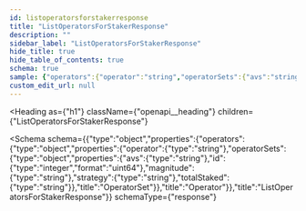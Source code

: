 ```yaml
---
id: listoperatorsforstakerresponse
title: "ListOperatorsForStakerResponse"
description: ""
sidebar_label: "ListOperatorsForStakerResponse"
hide_title: true
hide_table_of_contents: true
schema: true
sample: {"operators":{"operator":"string","operatorSets":{"avs":"string","id":0,"magnitude":"string","strategy":"string","totalStaked":"string"}}}
custom_edit_url: null
---
```



<Heading
  as={"h1"}
  className={"openapi__heading"}
  children={"ListOperatorsForStakerResponse"}
>
</Heading>





<Schema
  schema={{"type":"object","properties":{"operators":{"type":"object","properties":{"operator":{"type":"string"},"operatorSets":{"type":"object","properties":{"avs":{"type":"string"},"id":{"type":"integer","format":"uint64"},"magnitude":{"type":"string"},"strategy":{"type":"string"},"totalStaked":{"type":"string"}},"title":"OperatorSet"}},"title":"Operator"}},"title":"ListOperatorsForStakerResponse"}}
  schemaType={"response"}
>
  
</Schema>
            